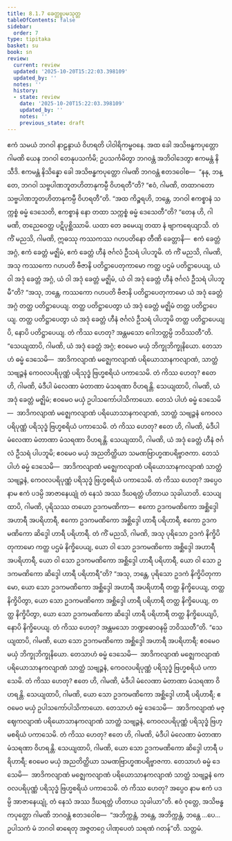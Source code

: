```yaml
---
title: 8.1.7 ခေတ္တူပမသုတ္တ
tableOfContents: false
sidebar:
  order: 7
type: tipitaka
basket: su
book: sn
review:
  current: review
  updated: '2025-10-20T15:22:03.398109'
  updated_by: ''
  notes: ''
  history:
  - state: review
    date: '2025-10-20T15:22:03.398109'
    updated_by: ''
    notes: ''
    previous_state: draft
---
```



<DynamicBreadcrumb />


<ReviewStatus review={frontmatter.review} showDetails={true} />

<HypothesisAnnotation frontmatter={frontmatter} />

<Division number="359" book="sn" e="ch" v="18" p="332">

<Paragraph number="1572" book="sn">
ဧကံ သမယံ ဘဂဝါ နာဠန္ဒာယံ ဝိဟရတိ ပါဝါရိကမ္ဗဝနေ. အထ ခေါ အသိဗန္ဓကပုတ္တော ဂါမဏိ ယေန ဘဂဝါ တေနုပသင်္ကမိ; ဥပသင်္ကမိတွာ ဘဂဝန္တံ အဘိဝါဒေတွာ ဧကမန္တံ နိသီဒိ. ဧကမန္တံ နိသိန္နော ခေါ အသိဗန္ဓကပုတ္တော ဂါမဏိ ဘဂဝန္တံ ဧတဒဝေါစ—  “နနု, ဘန္တေ, ဘဂဝါ သဗ္ဗပါဏဘူတဟိတာနုကမ္ပီ ဝိဟရတီ”တိ? “ဧဝံ, ဂါမဏိ, တထာဂတော သဗ္ဗပါဏဘူတဟိတာနုကမ္ပီ ဝိဟရတီ”တိ. “အထ ကိဉ္စရဟိ, ဘန္တေ, ဘဂဝါ ဧကစ္စာနံ သက္ကစ္စံ ဓမ္မံ ဒေသေတိ, ဧကစ္စာနံ နော တထာ သက္ကစ္စံ ဓမ္မံ ဒေသေတီ”တိ? “တေန ဟိ, ဂါမဏိ, တညေဝေတ္ထ ပဋိပုစ္ဆိဿာမိ. ယထာ တေ ခမေယျ တထာ နံ ဗျာကရေယျာသိ. တံ ကိံ မညသိ, ဂါမဏိ, ဣဓဿု ကဿကဿ ဂဟပတိနော တီဏိ ခေတ္တာနိ—  ဧကံ ခေတ္တံ အဂ္ဂံ, ဧကံ ခေတ္တံ မဇ္ဈိမံ, ဧကံ ခေတ္တံ ဟီနံ ဇင်္ဂလံ ဦသရံ ပါပဘူမိ. တံ ကိံ မညသိ, ဂါမဏိ, အသု ကဿကော ဂဟပတိ ဗီဇာနိ ပတိဋ္ဌာပေတုကာမော ကတ္ထ ပဌမံ ပတိဋ္ဌာပေယျ, ယံ ဝါ အဒုံ ခေတ္တံ အဂ္ဂံ, ယံ ဝါ အဒုံ ခေတ္တံ မဇ္ဈိမံ, ယံ ဝါ အဒုံ ခေတ္တံ ဟီနံ ဇင်္ဂလံ ဦသရံ ပါပဘူမီ”တိ? “အသု, ဘန္တေ, ကဿကော ဂဟပတိ ဗီဇာနိ ပတိဋ္ဌာပေတုကာမော ယံ အဒုံ ခေတ္တံ အဂ္ဂံ တတ္ထ ပတိဋ္ဌာပေယျ. တတ္ထ ပတိဋ္ဌာပေတွာ ယံ အဒုံ ခေတ္တံ မဇ္ဈိမံ တတ္ထ ပတိဋ္ဌာပေယျ. တတ္ထ ပတိဋ္ဌာပေတွာ ယံ အဒုံ ခေတ္တံ ဟီနံ ဇင်္ဂလံ ဦသရံ ပါပဘူမိ တတ္ထ ပတိဋ္ဌာပေယျပိ, နောပိ ပတိဋ္ဌာပေယျ. တံ ကိဿ ဟေတု? အန္တမသော ဂေါဘတ္တမ္ပိ ဘဝိဿတီ”တိ.
</Paragraph>

<Paragraph number="1573" book="sn">
“သေယျထာပိ, ဂါမဏိ, ယံ အဒုံ ခေတ္တံ အဂ္ဂံ; ဧဝမေဝ မယှံ ဘိက္ခုဘိက္ခုနိယော. တေသာဟံ ဓမ္မံ ဒေသေမိ—  အာဒိကလျာဏံ မဇ္ဈေကလျာဏံ ပရိယောသာနကလျာဏံ, သာတ္ထံ သဗျဉ္ဇနံ ကေဝလပရိပုဏ္ဏံ ပရိသုဒ္ဓံ ဗြဟ္မစရိယံ ပကာသေမိ. တံ ကိဿ ဟေတု? ဧတေ ဟိ, ဂါမဏိ, မံဒီပါ မံလေဏာ မံတာဏာ မံသရဏာ ဝိဟရန္တိ. သေယျထာပိ, ဂါမဏိ, ယံ အဒုံ ခေတ္တံ မဇ္ဈိမံ; ဧဝမေဝ မယှံ ဥပါသကော်ပါသိကာယော. တေသံ ပါဟံ ဓမ္မံ ဒေသေမိ—  အာဒိကလျာဏံ မဇ္ဈေကလျာဏံ ပရိယောသာနကလျာဏံ, သာတ္ထံ သဗျဉ္ဇနံ ကေဝလပရိပုဏ္ဏံ ပရိသုဒ္ဓံ ဗြဟ္မစရိယံ ပကာသေမိ. တံ ကိဿ ဟေတု? ဧတေ ဟိ, ဂါမဏိ, မံဒီပါ မံလေဏာ မံတာဏာ မံသရဏာ ဝိဟရန္တိ. သေယျထာပိ, ဂါမဏိ, ယံ အဒုံ ခေတ္တံ ဟီနံ ဇင်္ဂလံ ဦသရံ ပါပဘူမိ; ဧဝမေဝ မယှံ အညတိတ္ထိယာ သမဏဗြာဟ္မဏပရိဗ္ဗာဇကာ. တေသံ ပါဟံ ဓမ္မံ ဒေသေမိ—  အာဒိကလျာဏံ မဇ္ဈေကလျာဏံ ပရိယောသာနကလျာဏံ သာတ္ထံ သဗျဉ္ဇနံ, ကေဝလပရိပုဏ္ဏံ ပရိသုဒ္ဓံ ဗြဟ္မစရိယံ ပကာသေမိ. တံ ကိဿ ဟေတု? အပ္ပေဝ နာမ ဧကံ ပဒမ္ပိ အာဇာနေယျုံ တံ နေသံ အဿ ဒီဃရတ္တံ ဟိတာယ သုခါယာတိ.
</Paragraph>

<Paragraph number="1574" book="sn">
သေယျထာပိ, ဂါမဏိ, ပုရိသဿ တယော ဥဒကမဏိကာ—  ဧကော ဥဒကမဏိကော အစ္ဆိဒ္ဒေါ အဟာရီ အပရိဟာရီ, ဧကော ဥဒကမဏိကော အစ္ဆိဒ္ဒေါ ဟာရီ ပရိဟာရီ, ဧကော ဥဒကမဏိကော ဆိဒ္ဒေါ ဟာရီ ပရိဟာရီ. တံ ကိံ မညသိ, ဂါမဏိ, အသု ပုရိသော ဥဒကံ နိက္ခိပိတုကာမော ကတ္ထ ပဌမံ နိက္ခိပေယျ, ယော ဝါ သော ဥဒကမဏိကော အစ္ဆိဒ္ဒေါ အဟာရီ အပရိဟာရီ, ယော ဝါ သော ဥဒကမဏိကော အစ္ဆိဒ္ဒေါ ဟာရီ ပရိဟာရီ, ယော ဝါ သော ဥဒကမဏိကော ဆိဒ္ဒေါ ဟာရီ ပရိဟာရီ”တိ? “အသု, ဘန္တေ, ပုရိသော ဥဒကံ နိက္ခိပိတုကာမော, ယော သော ဥဒကမဏိကော အစ္ဆိဒ္ဒေါ အဟာရီ အပရိဟာရီ တတ္ထ နိက္ခိပေယျ, တတ္ထ နိက္ခိပိတွာ, ယော သော ဥဒကမဏိကော အစ္ဆိဒ္ဒေါ ဟာရီ ပရိဟာရီ တတ္ထ နိက္ခိပေယျ, တတ္ထ နိက္ခိပိတွာ, ယော သော ဥဒကမဏိကော ဆိဒ္ဒေါ ဟာရီ ပရိဟာရီ တတ္ထ နိက္ခိပေယျပိ, နောပိ နိက္ခိပေယျ. တံ ကိဿ ဟေတု? အန္တမသော ဘဏ္ဍဓောဝနမ္ပိ ဘဝိဿတီ”တိ.
</Paragraph>

<Paragraph number="1575" book="sn">
“သေယျထာပိ, ဂါမဏိ, ယော သော ဥဒကမဏိကော အစ္ဆိဒ္ဒေါ အဟာရီ အပရိဟာရီ; ဧဝမေဝ မယှံ ဘိက္ခုဘိက္ခုနိယော. တေသာဟံ ဓမ္မံ ဒေသေမိ—  အာဒိကလျာဏံ မဇ္ဈေကလျာဏံ ပရိယောသာနကလျာဏံ သာတ္ထံ သဗျဉ္ဇနံ, ကေဝလပရိပုဏ္ဏံ ပရိသုဒ္ဓံ ဗြဟ္မစရိယံ ပကာသေမိ. တံ ကိဿ ဟေတု? ဧတေ ဟိ, ဂါမဏိ, မံဒီပါ မံလေဏာ မံတာဏာ မံသရဏာ ဝိဟရန္တိ. သေယျထာပိ, ဂါမဏိ, ယော သော ဥဒကမဏိကော အစ္ဆိဒ္ဒေါ ဟာရီ ပရိဟာရီ; ဧဝမေဝ မယှံ ဥပါသကော်ပါသိကာယော. တေသာဟံ ဓမ္မံ ဒေသေမိ—  အာဒိကလျာဏံ မဇ္ဈေကလျာဏံ ပရိယောသာနကလျာဏံ သာတ္ထံ သဗျဉ္ဇနံ, ကေဝလပရိပုဏ္ဏံ ပရိသုဒ္ဓံ ဗြဟ္မစရိယံ ပကာသေမိ. တံ ကိဿ ဟေတု? ဧတေ ဟိ, ဂါမဏိ, မံဒီပါ မံလေဏာ မံတာဏာ မံသရဏာ ဝိဟရန္တိ. သေယျထာပိ, ဂါမဏိ, ယော သော ဥဒကမဏိကော ဆိဒ္ဒေါ ဟာရီ ပရိဟာရီ; ဧဝမေဝ မယှံ အညတိတ္ထိယာ သမဏဗြာဟ္မဏပရိဗ္ဗာဇကာ. တေသာဟံ ဓမ္မံ ဒေသေမိ—  အာဒိကလျာဏံ မဇ္ဈေကလျာဏံ ပရိယောသာနကလျာဏံ သာတ္ထံ သဗျဉ္ဇနံ ကေဝလပရိပုဏ္ဏံ ပရိသုဒ္ဓံ ဗြဟ္မစရိယံ ပကာသေမိ. တံ ကိဿ ဟေတု? အပ္ပေဝ နာမ ဧကံ ပဒမ္ပိ အာဇာနေယျုံ, တံ နေသံ အဿ ဒီဃရတ္တံ ဟိတာယ သုခါယာ”တိ.
</Paragraph>

<Paragraph number="1576" book="sn">
ဧဝံ ဝုတ္တေ, အသိဗန္ဓကပုတ္တော ဂါမဏိ ဘဂဝန္တံ ဧတဒဝေါစ—  “အဘိက္ကန္တံ, ဘန္တေ, အဘိက္ကန္တံ, ဘန္တေ …ပေ…  ဥပါသကံ မံ ဘဂဝါ ဓာရေတု အဇ္ဇတဂ္ဂေ ပါဏုပေတံ သရဏံ ဂတန်”တိ.

</Paragraph>
</Division>

<Paragraph number="1577" type="center" book="sn">
သတ္တမံ.
</Paragraph>